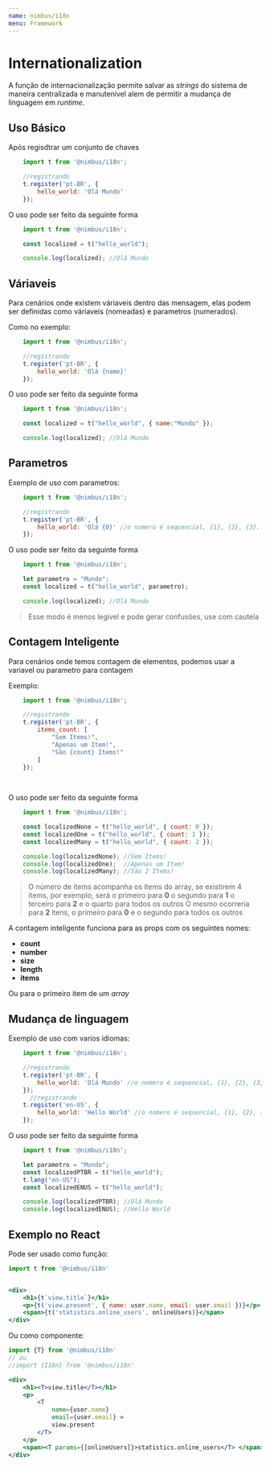 ```yaml
---
name: nimbus/i18n
menu: Framework
---
```



# **Internationalization** 


A função de internacionalização permite salvar as *strings*
do sistema de maneira centralizada e manutenivel alem de permitir
a mudança de linguagem em *runtime*.



## Uso Básico

Após regisdtrar um conjunto de chaves
```js
    import t from '@nimbus/i18n';

    //registrando 
    t.register('pt-BR', {
        hello_world: 'Olá Mundo'
    });

```

O uso pode ser feito da seguinte forma
```js
    import t from '@nimbus/i18n';

    const localized = t("hello_world");

    console.log(localized); //Olá Mundo
```

## Váriaveis
Para cenários onde existem váriaveis dentro das mensagem, elas podem ser definidas
como váriaveis (nomeadas) e parametros (numerados).

Como no exemplo:
```js
    import t from '@nimbus/i18n';

    //registrando 
    t.register('pt-BR', {
        hello_world: 'Olá {name}'
    });

```

O uso pode ser feito da seguinte forma
```js
    import t from '@nimbus/i18n';

    const localized = t("hello_world", { name:"Mundo" });

    console.log(localized); //Olá Mundo
```

## Parametros

Exemplo de uso com parametros:
```js
    import t from '@nimbus/i18n';

    //registrando 
    t.register('pt-BR', {
        hello_world: 'Olá {0}' //o nomero é sequencial, {1}, {2}, {3}...
    });

```

O uso pode ser feito da seguinte forma
```js
    import t from '@nimbus/i18n';

    let parametro = "Mundo";
    const localized = t("hello_world", parametro);

    console.log(localized); //Olá Mundo
```

> Esse modo é menos legivel e pode gerar confusões, use com cautela

## Contagem Inteligente
Para cenários onde temos contagem de elementos, podemos usar
a variavel ou parametro para contagem

Exemplo:
```js
    import t from '@nimbus/i18n';

    //registrando 
    t.register('pt-BR', {
        items_count: [
            "Sem Items!",
            "Apenas um Item!",
            "São {count} Items!"
        ]
    });
    
    

```

O uso pode ser feito da seguinte forma
```js
    import t from '@nimbus/i18n';

    const localizedNone = t("hello_world", { count: 0 });
    const localizedOne = t("hello_world", { count: 1 });
    const localizedMany = t("hello_world", { count: 2 });

    console.log(localizedNone); //Sem Items!
    console.log(localizedOne);  //Apenas um Item!
    console.log(localizedMany); //São 2 Items!
```

> O número de items acompanha os items do array, se existirem 4 items, por exemplo,
> será o primeiro para **0** o segundo para **1** o terceiro para **2** e o quarto para todos os outros
> O mesmo ocorreria para **2** itens, o primeiro para **0** e o segundo para todos os outros

A contagem inteligente funciona para as props com os seguintes nomes:
 - **count**
 - **number**
 - **size**
 - **length**
 - **items**

Ou para o primeiro item de um *array*

## Mudança de linguagem

Exemplo de uso com varios idiomas:
```js
    import t from '@nimbus/i18n';

    //registrando 
    t.register('pt-BR', {
        hello_world: 'Olá Mundo' //o nomero é sequencial, {1}, {2}, {3}...
    });
      //registrando 
    t.register('en-US', {
        hello_world: 'Hello World' //o nomero é sequencial, {1}, {2}, {3}...
    });

```

O uso pode ser feito da seguinte forma
```js
    import t from '@nimbus/i18n';

    let parametro = "Mundo";
    const localizedPTBR = t("hello_world");
    t.lang("en-US");
    const localizedENUS = t("hello_world");

    console.log(localizedPTBR); //Olá Mundo
    console.log(localizedENUS); //Hello World
```

## Exemplo no React

Pode ser usado como função:
```jsx
import t from '@nimbus/i18n'


<div>
    <h1>{t`view.title`}</h1>
    <p>{t('view.present', { name: user.name, email: user.email })}</p>
    <span>{t('statistics.online_users', onlineUsers)}</span>
</div>

```

Ou como componente:
```jsx
import {T} from '@nimbus/i18n'
// ou
//import {I18n} from '@nimbus/i18n'

<div>
    <h1><T>view.title</T></h1>
    <p>
        <T 
            name={user.name}
            email={user.email} >
            view.present
        </T>
    </p>
    <span><T params={[onlineUsers]}>statistics.online_users</T> </span>
</div>

```
